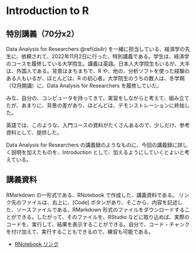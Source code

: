 # Introduction to R {#intro2r}

## 特別講義（70分x2）

Data Analysis for Researchers \@ref(da4r) を一緒に担当している、経済学の先生に、依頼されて、2022年11月2日に行った、特別講義である。学生は、経済学のコースを履修している大学院生。講義は英語。日本人大学院生もいるが、大半は、外国人である。背景はまちまちで、R や、他の、分析ソフトを使った経験のある人もいるが、ほとんどは、R の初心者。大学院生のうちの数人は、冬学期（12月開講）に、Data Analysis for Researchers を履修していた。

みな、自分の、コンピュータを持ってきて、実習をしながらと考えて、組み立てたが、あまりに、背景の差があり、ほどんどは、デモンストレーションに終始した。

英語では、このような、入門コースの資料がたくさんあるので、少しだけ、参考資料として、提供した。

Data Analysis for Researchers の講義録のようなものに、今回の講義録に詳しく説明を加えたものを、Introduction として、加えるようにしていくとよいと考えている。

## 講義資料

RMarkdown の一形式である、RNotebook で作成した、講義資料である。
リンク先のファイルは、右上に、[Code] ボタンがあり、そこから、内容を記述した、ソースファイルである、RMarkdown 形式のファイルをダウンロードすることができる。したがって、そのファイルを、RStudio などに取り込めば、実際のコードを、実行して、結果を表示することができる。自分で、コード・チャンクを付け加えて、実行することもできるので、練習も可能である。

* [RNotebook リンク](https://ds-sl.github.io/intro2r/intro2r.nb.html)